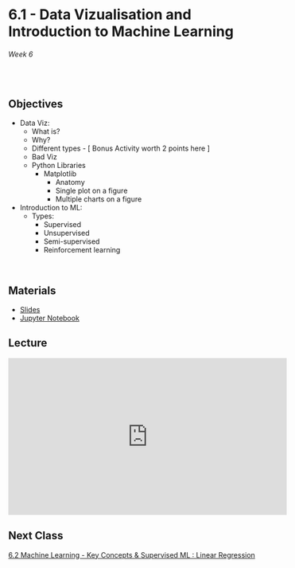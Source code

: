 # 6.1 - Data Vizualisation and Introduction to Machine Learning

######  Week 6 
<br>

## Objectives 

* Data Viz:
    * What is?
    * Why?
    * Different types - [ Bonus Activity worth 2 points here ]
    * Bad Viz
    * Python Libraries
        * Matplotlib
            * Anatomy
            * Single plot on a figure
            * Multiple charts on a figure
* Introduction to ML:
    * Types:
        * Supervised
        * Unsupervised
        * Semi-supervised
        * Reinforcement learning

<br>

## Materials

* [Slides](slides.pdf)
* [Jupyter Notebook](Notebook.ipynb)

## Lecture

<iframe width="560" height="315" src="https://www.youtube.com/embed/G4WtTahehWQ" title="YouTube video player" frameborder="0" allow="accelerometer; autoplay; clipboard-write; encrypted-media; gyroscope; picture-in-picture; web-share" allowfullscreen></iframe>

## Next Class 

[6.2 Machine Learning - Key Concepts & Supervised ML : Linear Regression](../../Week_6/2/home.qmd)
